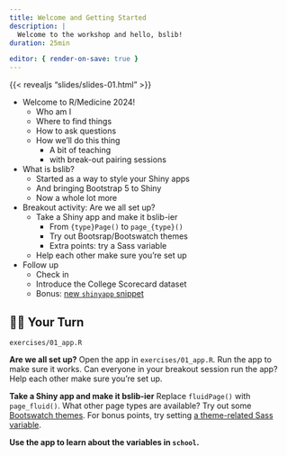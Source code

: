 ```yaml
---
title: Welcome and Getting Started
description: |
  Welcome to the workshop and hello, bslib!
duration: 25min

editor: { render-on-save: true }
---
```


{{< revealjs "slides/slides-01.html" >}}


- Welcome to R/Medicine 2024!
  - Who am I
  - Where to find things
  - How to ask questions
  - How we'll do this thing
    - A bit of teaching
    - with break-out pairing sessions

- What is bslib?
  - Started as a way to style your Shiny apps
  - And bringing Bootstrap 5 to Shiny
  - Now a whole lot more

- Breakout activity: Are we all set up?
  - Take a Shiny app and make it bslib-ier
    - From `{type}Page()` to `page_{type}()`
    - Try out Bootsrap/Bootswatch themes
    - Extra points: try a Sass variable
  - Help each other make sure you're set up

- Follow up
  - Check in
  - Introduce the College Scorecard dataset
  - Bonus: [new `shinyapp` snippet](https://www.garrickadenbuie.com/blog/shiny-new-bslib-snippet/)


## 🧑‍💻 Your Turn {#your-turn}

::: lead
<i class="bi bi-folder-symlink-fill"></i> `exercises/01_app.R`
:::

**Are we all set up?**
Open the app in `exercises/01_app.R`.
Run the app to make sure it works.
Can everyone in your breakout session run the app?
Help each other make sure you're set up.

**Take a Shiny app and make it bslib-ier**
Replace `fluidPage()` with `page_fluid()`.
What other page types are available?
Try out some [Bootswatch themes](https://bootswatch.com).
For bonus points, try setting [a theme-related Sass variable](https://rstudio.github.io/bslib/articles/bs5-variables/index.html).

**Use the app to learn about the variables in `school`.**